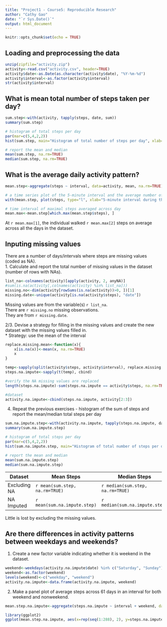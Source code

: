 ```yaml
---
title: "Project1 - Course5: Reproducible Research"
author: "Cathy Gao"
date: "`r Sys.Date()`"
output: html_document
---
```


```r
knitr::opts_chunk$set(echo = TRUE)
```

## Loading and preprocessing the data
 
```r
unzip(zipfile="activity.zip")
activity<-read.csv("activity.csv", header=TRUE)
activity$date<-as.Date(as.character(activity$date), "%Y-%m-%d")
activity$interval<-as.factor(activity$interval)
str(activity$interval)
```

## What is mean total number of steps taken per day?
```r
sum.step<-with(activity, tapply(steps, date, sum))
summary(sum.step)

# histogram of total steps per day
par(mar=c(5,4,2,2))
hist(sum.step, main="Histogram of total number of steps per day", xlab="total steps per day", ylab="number of days")

# report the mean and median
mean(sum.step, na.rm=TRUE)
median(sum.step, na.rm=TRUE)
```

## What is the average daily activity pattern? 
```r
mean.step<-aggregate(steps ~ interval, data=activity, mean, na.rm=TRUE)

# a time series plot of the 5-minute interval and the average number of steps across all days
with(mean.step, plot(steps, type="l", xlab="5-minute interval during the day: total 288 intervals", ylab="average steps across 61 days of Oct. and Nov.", main="Time Series Plot of Average Steps Across All Days"))

# time interval of maximal steps averaged across day
mean.max<-mean.step[which.max(mean.step$steps), ]
```

At `r mean.max[1]`, the individual walked `r mean.max[2]` steps on average across all the days in the dataset. 

## Inputing missing values
There are a number of days/intervals where steps are missing values (coded as NA).    
1. Calculate and report the total number of missing values in the dataset (number of rows with NAs). 
```r
list_na<-colnames(activity)[apply(activity, 2, anyNA)]
#sum(is.na(activity[,colnames(activity) %in% list_na]))
missing.no<-dim(activity[rowSums(is.na(activity))>0, ])[1]
missing.date<-unique(activity[is.na(activity$steps), "date"])
```

Missing values are from the variable(s) `r list_na`.   
There are `r missing.no` missing observations.   
They are from `r missing.date`.   

2/3. Devise a strategy for filling in the missing values and create the new dataset with the missing values filled in.  
* Strategy: use the mean of the interval
```r
replace.missing.mean<-function(x){
    x[is.na(x)]<-mean(x, na.rm=TRUE)
    x
}

temp<-sapply(split(activity$steps, activity$interval), replace.missing.mean)
steps.na.impute<-sapply(t(temp), cbind)

#verify the NA missing values are replaced
length(steps.na.impute)-sum(steps.na.impute == activity$steps, na.rm=TRUE)

#dataset
activity.na.impute<-cbind(steps.na.impute, activity[2:3])
```

4. Repeat the previous exercises - histogram of the sum of steps and report the mean/median total steps per day
```r
sum.na.impute.step<-with(activity.na.impute, tapply(steps.na.impute, date, sum))
summary(sum.na.impute.step)

# histogram of total steps per day
par(mar=c(5,4,2,2))
hist(sum.na.impute.step, main="Histogram of total number of steps per day", xlab="total steps per day", ylab="number of days")

# report the mean and median
mean(sum.na.impute.step)
median(sum.na.impute.step)
```

Dataset | Mean Steps | Median Steps
--- | --- | ---
Excluding NA | `r mean(sum.step, na.rm=TRUE)` | `r median(sum.step, na.rm=TRUE)`
NA Imputed | `r mean(sum.na.impute.step)` | `r median(sum.na.impute.step)`

Little is lost by excluding the missing values. 

## Are there differences in activity patterns between weekdays and weekends? 
1. Create a new factor variable indicating whether it is weekend in the dataset.   
```r
weekend<-weekdays(activity.na.impute$date) %in% c("Saturday", "Sunday")
weekend<-as.factor(weekend)
levels(weekend)<-c("weekday", "weekend")
activity.na.impute<-data.frame(activity.na.impute, weekend)
```

2. Make a panel plot of average steps across 61 days in an interval for both weekend and nonweekend. 
``` r
mean.step.na.impute<-aggregate(steps.na.impute ~ interval + weekend, data=activity.na.impute, mean)

library(ggplot2)
ggplot(mean.step.na.impute, aes(x=rep(seq(1:288), 2), y=steps.na.impute, color=weekend))+geom_line()+labs(title="Average Steps Across Days", x="Interval", y="Steps")+facet_wrap(weekend~.)
```





